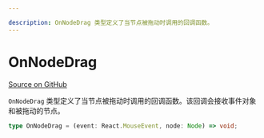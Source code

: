 ```yaml
---

description: OnNodeDrag 类型定义了当节点被拖动时调用的回调函数。
---
```


# OnNodeDrag

[Source on GitHub](https://github.com/xyflow/xyflow/blob/main/packages/react/src/types/nodes.ts#L34)

`OnNodeDrag` 类型定义了当节点被拖动时调用的回调函数。该回调会接收事件对象和被拖动的节点。

```ts
type OnNodeDrag = (event: React.MouseEvent, node: Node) => void;
```

<APIDocs typeName="OnNodeDrag" packageName="react" />